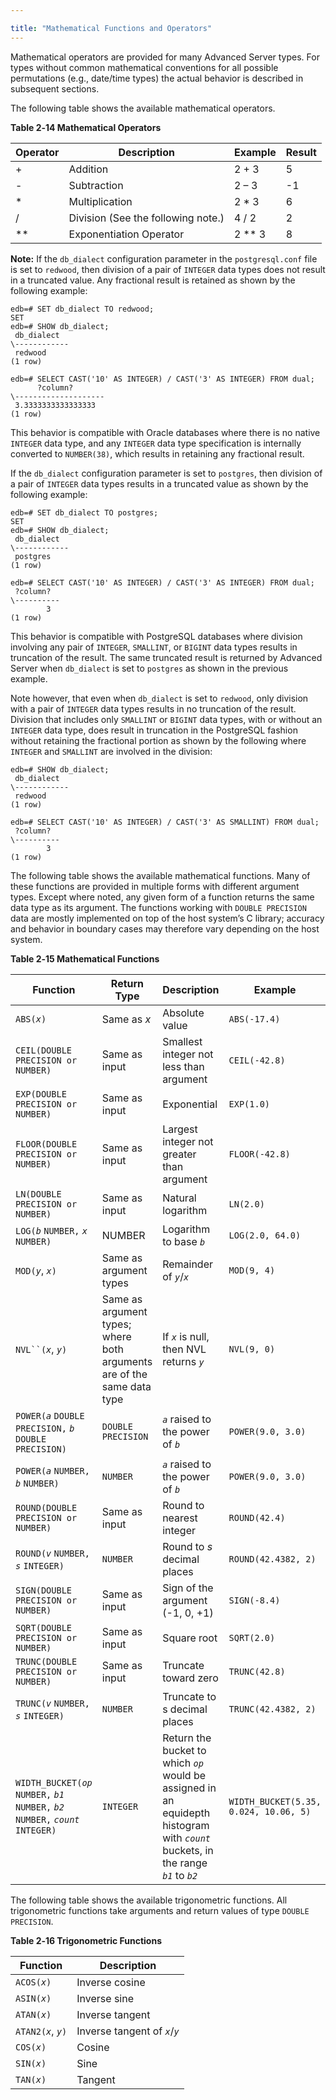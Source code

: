 ---

title: "Mathematical Functions and Operators"
---

<div id="mathematical_functions_and_operators" class="registered_link"></div>

Mathematical operators are provided for many Advanced Server types. For types without common mathematical conventions for all possible permutations (e.g., date/time types) the actual behavior is described in subsequent sections.

The following table shows the available mathematical operators.

**Table 2‑14 Mathematical Operators**

| Operator | Description                        | Example | Result |
| -------- | ---------------------------------- | ------- | ------ |
| +        | Addition                           | 2 + 3   | 5      |
| -        | Subtraction                        | 2 – 3   | -1     |
| *        | Multiplication                     | 2 * 3   | 6      |
| /        | Division (See the following note.) | 4 / 2   | 2      |
| **       | Exponentiation Operator            | 2 ** 3  | 8      |

**Note:** If the `db_dialect` configuration parameter in the `postgresql.conf` file is set to `redwood`, then division of a pair of `INTEGER` data types does not result in a truncated value. Any fractional result is retained as shown by the following example:

```
edb=# SET db_dialect TO redwood;
SET
edb=# SHOW db_dialect;
 db_dialect
\------------
 redwood
(1 row)

edb=# SELECT CAST('10' AS INTEGER) / CAST('3' AS INTEGER) FROM dual;
      ?column?
\--------------------
 3.3333333333333333
(1 row)
```

This behavior is compatible with Oracle databases where there is no native `INTEGER` data type, and any `INTEGER` data type specification is internally converted to `NUMBER(38)`, which results in retaining any fractional result.

If the `db_dialect` configuration parameter is set to `postgres`, then division of a pair of `INTEGER` data types results in a truncated value as shown by the following example:

```
edb=# SET db_dialect TO postgres;
SET
edb=# SHOW db_dialect;
 db_dialect
\------------
 postgres
(1 row)

edb=# SELECT CAST('10' AS INTEGER) / CAST('3' AS INTEGER) FROM dual;
 ?column?
\----------
        3
(1 row)
```

This behavior is compatible with PostgreSQL databases where division involving any pair of `INTEGER`, `SMALLINT`, or `BIGINT` data types results in truncation of the result. The same truncated result is returned by Advanced Server when `db_dialect` is set to `postgres` as shown in the previous example.

Note however, that even when `db_dialect` is set to `redwood`, only division with a pair of `INTEGER` data types results in no truncation of the result. Division that includes only `SMALLINT` or `BIGINT` data types, with or without an `INTEGER` data type, does result in truncation in the PostgreSQL fashion without retaining the fractional portion as shown by the following where `INTEGER` and `SMALLINT` are involved in the division:

```
edb=# SHOW db_dialect;
 db_dialect
\------------
 redwood
(1 row)

edb=# SELECT CAST('10' AS INTEGER) / CAST('3' AS SMALLINT) FROM dual;
 ?column?
\----------
        3
(1 row)
```

The following table shows the available mathematical functions. Many of these functions are provided in multiple forms with different argument types. Except where noted, any given form of a function returns the same data type as its argument. The functions working with `DOUBLE PRECISION` data are mostly implemented on top of the host system’s C library; accuracy and behavior in boundary cases may therefore vary depending on the host system.

**Table 2‑15 Mathematical Functions**

| Function                                                     | Return Type                                                  | Description                                                  | Example                               | Result                 |
| ------------------------------------------------------------ | ------------------------------------------------------------ | ------------------------------------------------------------ | ------------------------------------- | ---------------------- |
| `ABS(`*`x`*`)`                                               | Same as *x*                                                  | Absolute value                                               | `ABS(-17.4)`                          | `17.4`                 |
| `CEIL(DOUBLE PRECISION or NUMBER)`                           | Same as input                                                | Smallest integer not less than argument                      | `CEIL(-42.8)`                         | -`42`                  |
| `EXP(DOUBLE PRECISION or NUMBER)`                            | Same as input                                                | Exponential                                                  | `EXP(1.0)`                            | `2.7182818284590452`   |
| `FLOOR(DOUBLE PRECISION or NUMBER)`                          | Same as input                                                | Largest integer not greater than argument                    | `FLOOR(-42.8)`                        | `43`                   |
| `LN(DOUBLE PRECISION or NUMBER)`                             | Same as input                                                | Natural logarithm                                            | `LN(2.0)`                             | `0.6931471805599453`   |
| `LOG(`*`b`* `NUMBER,` *`x`* `NUMBER)`                        | NUMBER                                                       | Logarithm to base *`b`*                                      | `LOG(2.0, 64.0)`                      | `6.0000000000000000`   |
| `MOD(`*`y`*, *`x`*`)`                                        | Same as argument types                                       | Remainder of *`y`*/*`x`*                                     | `MOD(9, 4)`                           | `1`                    |
| `NVL``(`*`x`*, *`y`*`)`                                      | Same as argument types; where both arguments are of the same data type | If *`x`* is null, then NVL returns *`y`*                     | `NVL(9, 0)`                           | `9`                    |
| `POWER(`*`a`* `DOUBLE PRECISION,` *`b`* `DOUBLE PRECISION)`  | `DOUBLE PRECISION`                                           | *`a`* raised to the power of *`b`*                           | `POWER(9.0, 3.0)`                     | `729.0000000000000000` |
| `POWER(`*`a`* `NUMBER,` *`b`* `NUMBER)`                      | `NUMBER`                                                     | *`a`* raised to the power of *`b`*                           | `POWER(9.0, 3.0)`                     | `729.0000000000000000` |
| `ROUND(DOUBLE PRECISION or NUMBER)`                          | Same as input                                                | Round to nearest integer                                     | `ROUND(42.4)`                         | `42`                   |
| `ROUND(`*`v`* `NUMBER,` *`s`* `INTEGER)`                     | `NUMBER`                                                     | Round to *s* decimal places                                  | `ROUND(42.4382, 2)`                   | `42.44`                |
| `SIGN(DOUBLE PRECISION or NUMBER)`                           | Same as input                                                | Sign of the argument (-1, 0, +1)                             | `SIGN(-8.4)`                          | -`1`                   |
| `SQRT(DOUBLE PRECISION or NUMBER)`                           | Same as input                                                | Square root                                                  | `SQRT(2.0)`                           | `1.414213562373095`    |
| `TRUNC(DOUBLE PRECISION or NUMBER)`                          | Same as input                                                | Truncate toward zero                                         | `TRUNC(42.8)`                         | `42`                   |
| `TRUNC(`*`v`* `NUMBER,` *`s`* `INTEGER)`                     | `NUMBER`                                                     | Truncate to s decimal places                                 | `TRUNC(42.4382, 2)`                   | `42.43`                |
| `WIDTH_BUCKET(`*`op`* `NUMBER,` *`b1`* `NUMBER,` *`b2`* `NUMBER,` *`count`* `INTEGER)` | `INTEGER`                                                    | Return the bucket to which *`op`* would be assigned in an equidepth histogram with *`count`* buckets, in the range *`b1`* to *`b2`* | `WIDTH_BUCKET(5.35, 0.024, 10.06, 5)` | `3`                    |

The following table shows the available trigonometric functions. All trigonometric functions take arguments and return values of type `DOUBLE PRECISION`.

**Table 2‑16 Trigonometric Functions**

| Function                | Description                    |
| ----------------------- | ------------------------------ |
| `ACOS(`*`x`*`)`         | Inverse cosine                 |
| `ASIN(`*`x`*`)`         | Inverse sine                   |
| `ATAN(`*`x`*`)`         | Inverse tangent                |
| `ATAN2(`*`x`*, *`y`*`)` | Inverse tangent of *`x`*/*`y`* |
| `COS(`*`x`*`)`          | Cosine                         |
| `SIN(`*`x`*`)`          | Sine                           |
| `TAN(`*`x`*`)`          | Tangent                        |

